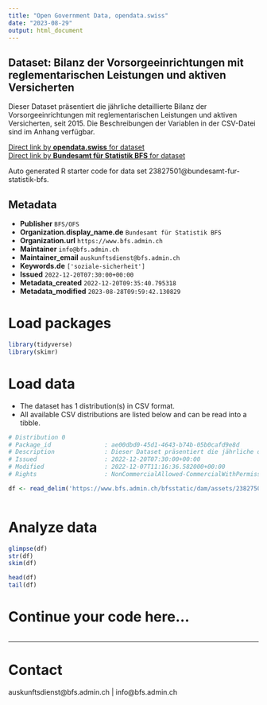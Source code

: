 ```yaml
---
title: "Open Government Data, opendata.swiss"
date: "2023-08-29"
output: html_document
---
```


## Dataset: Bilanz der Vorsorgeeinrichtungen mit reglementarischen Leistungen und aktiven Versicherten

Dieser Dataset präsentiert die jährliche detaillierte Bilanz der Vorsorgeeinrichtungen mit reglementarischen Leistungen und aktiven Versicherten, seit 2015. Die Beschreibungen der Variablen in der CSV-Datei sind im Anhang verfügbar.

[Direct link by **opendata.swiss** for dataset](https://opendata.swiss/de/dataset/bilanz-der-vorsorgeeinrichtungen-mit-reglementarischen-leistungen-und-aktiven-versicherten)<br>
[Direct link by **Bundesamt für Statistik BFS** for dataset](https://www.bfs.admin.ch/asset/de/ts-x-13.03.03-PK-A.01.4.Z-a)

Auto generated R starter code for data set 23827501@bundesamt-fur-statistik-bfs.

## Metadata

- **Publisher** `BFS/OFS`
- **Organization.display_name.de** `Bundesamt für Statistik BFS`
- **Organization.url** `https://www.bfs.admin.ch`
- **Maintainer** `info@bfs.admin.ch`
- **Maintainer_email** `auskunftsdienst@bfs.admin.ch`
- **Keywords.de** `['soziale-sicherheit']`
- **Issued** `2022-12-20T07:30:00+00:00`
- **Metadata_created** `2022-12-20T09:35:40.795318`
- **Metadata_modified** `2023-08-28T09:59:42.130829`


# Load packages

```r

library(tidyverse)
library(skimr)

```

# Load data

-   The dataset has 1 distribution(s) in CSV format.
-   All available CSV distributions are listed below and can be read into a tibble.

```r

# Distribution 0
# Package_id               : ae00dbd0-45d1-4643-b74b-05b0cafd9e8d
# Description              : Dieser Dataset präsentiert die jährliche detaillierte Bilanz der Vorsorgeeinrichtungen mit reglementarischen Leistungen und aktiven Versicherten, seit 2015. Die Beschreibungen der Variablen in der CSV-Datei sind im Anhang verfügbar.
# Issued                   : 2022-12-20T07:30:00+00:00
# Modified                 : 2022-12-07T11:16:36.582000+00:00
# Rights                   : NonCommercialAllowed-CommercialWithPermission-ReferenceRequired

df <- read_delim('https://www.bfs.admin.ch/bfsstatic/dam/assets/23827507/master')



```

# Analyze data

```r

glimpse(df)
str(df)
skim(df)

head(df)
tail(df)

```

# Continue your code here...

```r

```

------------------------------------------------------------------------

# Contact

auskunftsdienst@bfs.admin.ch | info@bfs.admin.ch
